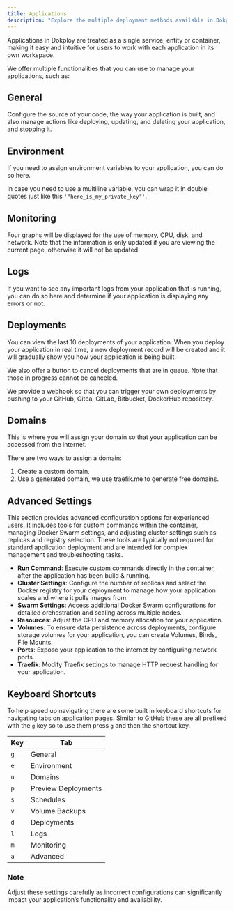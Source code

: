 ```yaml
---
title: Applications
description: "Explore the multiple deployment methods available in Dokploy, including GitHub, Git, Docker, and automated deployments via webhooks."
---
```


Applications in Dokploy are treated as a single service, entity or container, making it easy and intuitive for users to work with each application in its own workspace.

We offer multiple functionalities that you can use to manage your applications, such as:

## General

Configure the source of your code, the way your application is built, and also manage actions like deploying, updating, and deleting your application, and stopping it.

## Environment

If you need to assign environment variables to your application, you can do so here.

In case you need to use a multiline variable, you can wrap it in double quotes just like this `'"here_is_my_private_key"'`.

## Monitoring

Four graphs will be displayed for the use of memory, CPU, disk, and network. Note that the information is only updated if you are viewing the current page, otherwise it will not be updated.

## Logs

If you want to see any important logs from your application that is running, you can do so here and determine if your application is displaying any errors or not.

## Deployments

You can view the last 10 deployments of your application. When you deploy your application in real time, a new deployment record will be created and it will gradually show you how your application is being built.

We also offer a button to cancel deployments that are in queue. Note that those in progress cannot be canceled.

We provide a webhook so that you can trigger your own deployments by pushing to your GitHub, Gitea, GitLab, Bitbucket, DockerHub repository.

## Domains

This is where you will assign your domain so that your application can be accessed from the internet.

There are two ways to assign a domain:

1. Create a custom domain.
2. Use a generated domain, we use traefik.me to generate free domains.

## Advanced Settings

This section provides advanced configuration options for experienced users. It includes tools for custom commands within the container, managing Docker Swarm settings, and adjusting cluster settings such as replicas and registry selection. These tools are typically not required for standard application deployment and are intended for complex management and troubleshooting tasks.

- **Run Command**: Execute custom commands directly in the container, after the application has been build & running.
- **Cluster Settings**: Configure the number of replicas and select the Docker registry for your deployment to manage how your application scales and where it pulls images from.
- **Swarm Settings**: Access additional Docker Swarm configurations for detailed orchestration and scaling across multiple nodes.
- **Resources**: Adjust the CPU and memory allocation for your application.
- **Volumes**: To ensure data persistence across deployments, configure storage volumes for your application, you can create Volumes, Binds, File Mounts.
- **Ports**: Expose your application to the internet by configuring network ports.
- **Traefik**: Modify Traefik settings to manage HTTP request handling for your application.

## Keyboard Shortcuts

To help speed up navigating there are some built in keyboard shortcuts for
navigating tabs on application pages. Similar to GitHub these are all prefixed
with the `g` key so to use them press `g` and then the shortcut key.

| Key | Tab                 |
| --- | ------------------- |
| `g` | General             |
| `e` | Environment         |
| `u` | Domains             |
| `p` | Preview Deployments |
| `s` | Schedules           |
| `v` | Volume Backups      |
| `d` | Deployments         |
| `l` | Logs                |
| `m` | Monitoring          |
| `a` | Advanced            |

### Note

Adjust these settings carefully as incorrect configurations can significantly impact your application’s functionality and availability.
